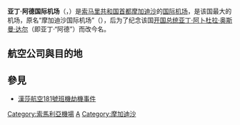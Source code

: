 {{Infobox airport
| name          = <center>亚丁·阿德国际机场<br><small>{{lang|en|Aden Adde International Airport}}</small></center>
| image         = 
| IATA          = MGQ
| ICAO          = HCMM
| type          = 军、[[民用航空|民]]两用
| operator      = 
| city-served   = [[索马里|索马里]][[摩加迪沙|摩加迪沙]]
| elevation-m   = 9
| coordinates   = {{coord|02|00|49|N|045|18|17|E|type:airport_region:SO-BN|display=inline,title}}
| pushpin_map   = Somalia
| pushpin_label = '''MGQ'''
| r1-number     = 05/23
| r1-length-f   = 9,901
| r1-length-m   = 3,018
| r1-surface    = Paved
}}
'''亚丁·阿德国际机场'''（{{lang-en|'''Aden Adde International Airport'''}}，{{airport codes|MGQ|HCMM}}）是[[索马里共和国|索马里共和国]][[首都|首都]][[摩加迪沙|摩加迪沙]]的[[国际机场|国际]][[机场|机场]]，是该国最大的机场，原名“摩加迪沙国际机场”（{{lang-en|Mogadishu International Airport}}），后为了纪念该国[[索马里总统|开国总统]][[亚丁·阿卜杜拉·奥斯曼·达尔|亚丁·阿卜杜拉·奥斯曼·达尔]]（即亚丁·“阿德”）而改今名。

==航空公司與目的地==
{{Airport-dest-list
| {{link-en|朱巴航空|Jubba Airways}}|{{link-en|阿達多機場|Adado Airport|阿達多}}、{{link-en|貝蘭德文機場|Beledweyne Airport|貝蘭德文}}、[[吉布提-安布利国际机场|吉布地城]]、[[迪拜国际机场|杜拜]]、{{link-en|加勒卡約機場|Abdullahi Yusuf Airport|加勒卡約}}、{{link-en|居里埃爾機場|Guriel Airport|居里埃爾}}、[[埃加勒国际机场|哈爾格薩]]、[[阿卜杜勒-阿齐兹国王国际机场|吉達]]、{{link-en|奇斯馬約機場|Kismayo Airport|奇斯馬約}}、[[乔莫·肯雅塔国际机场|奈洛比]]
| {{link-en|達洛航空|Daallo Airlines}}|[[吉布提-安布利国际机场|吉布地城]]、[[迪拜国际机场|杜拜]]、[[埃加勒国际机场|哈爾格薩]]、[[阿卜杜勒-阿齐兹国王国际机场|吉達]]、[[乔莫·肯雅塔国际机场|奈洛比]]
| [[土耳其航空|土耳其航空]]|[[吉布提-安布利国际机场|吉布提]]、[[伊斯坦堡国际机场|伊斯坦堡]]
| [[非洲快運航空|非洲快運航空]]|{{link-en|柏培拉机场|Berbera Airport|柏培拉}}、{{link-en|加勒卡約機場|Abdullahi Yusuf Airport|加勒卡約}}、[[埃加勒国际机场|哈爾格薩]]、[[乔莫·肯雅塔国际机场|奈洛比]]
| Fly-SAX|[[乔莫·肯雅塔国际机场|奈洛比]]
| [[卡塔爾航空|卡塔爾航空]]|[[吉布提-安布利国际机场|吉布提]]、[[哈馬德國際機場|多哈]]
}}

==參見==
*[[漢莎航空181號班機劫機事件|漢莎航空181號班機劫機事件]]

[[Category:索馬利亞機場|Category:索馬利亞機場]]
[[Category:冠以人名的非洲機場|A]]
[[Category:摩加迪沙|Category:摩加迪沙]]